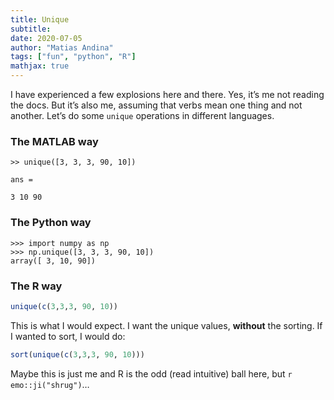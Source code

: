 ```yaml
---
title: Unique
subtitle: 
date: 2020-07-05
author: "Matias Andina"
tags: ["fun", "python", "R"]
mathjax: true
---
```


I have experienced a few explosions here and there. Yes, it's me not reading the docs. But it's also me, assuming that verbs mean one thing and not another. Let's do some `unique` operations in different languages.

### The MATLAB way

```
>> unique([3, 3, 3, 90, 10])

ans =

3 10 90
```

### The Python way

```
>>> import numpy as np
>>> np.unique([3, 3, 3, 90, 10])
array([ 3, 10, 90])
```

### The R way

```r
unique(c(3,3,3, 90, 10))
```

This is what I would expect. I want the unique values, **without** the sorting. If I wanted to sort, I would do:

```r
sort(unique(c(3,3,3, 90, 10)))
```

Maybe this is just me and R is the odd (read intuitive) ball here, but `r emo::ji("shrug")`...
